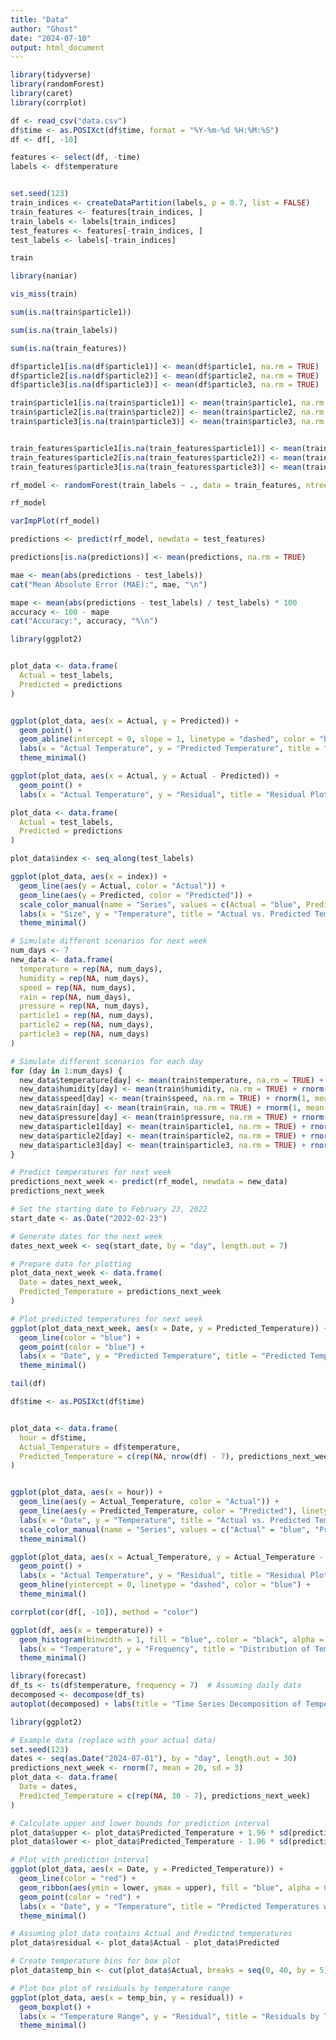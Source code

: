 ```yaml
---
title: "Data"
author: "Ghost"
date: "2024-07-10"
output: html_document
---
```


```r
library(tidyverse)
library(randomForest)
library(caret)
library(corrplot)
```

```r

df <- read_csv("data.csv")
df$time <- as.POSIXct(df$time, format = "%Y-%m-%d %H:%M:%S")
df <- df[, -10]

features <- select(df, -time)
labels <- df$temperature


set.seed(123)
train_indices <- createDataPartition(labels, p = 0.7, list = FALSE)
train_features <- features[train_indices, ]
train_labels <- labels[train_indices]
test_features <- features[-train_indices, ]
test_labels <- labels[-train_indices]


```

```r
train
```


```r
library(naniar)

vis_miss(train)
```

```r
sum(is.na(train$particle1))

sum(is.na(train_labels))

sum(is.na(train_features))

```

```r
df$particle1[is.na(df$particle1)] <- mean(df$particle1, na.rm = TRUE)
df$particle2[is.na(df$particle2)] <- mean(df$particle2, na.rm = TRUE)
df$particle3[is.na(df$particle3)] <- mean(df$particle3, na.rm = TRUE)

train$particle1[is.na(train$particle1)] <- mean(train$particle1, na.rm = TRUE)
train$particle2[is.na(train$particle2)] <- mean(train$particle2, na.rm = TRUE)
train$particle3[is.na(train$particle3)] <- mean(train$particle3, na.rm = TRUE)


train_features$particle1[is.na(train_features$particle1)] <- mean(train_features$particle1, na.rm = TRUE)
train_features$particle2[is.na(train_features$particle2)] <- mean(train_features$particle2, na.rm = TRUE)
train_features$particle3[is.na(train_features$particle3)] <- mean(train_features$particle3, na.rm = TRUE)
```

```r
rf_model <- randomForest(train_labels ~ ., data = train_features, ntree = 500)

rf_model

```

```r
varImpPlot(rf_model)
```

```r
predictions <- predict(rf_model, newdata = test_features)

predictions[is.na(predictions)] <- mean(predictions, na.rm = TRUE)
```

```r
mae <- mean(abs(predictions - test_labels))
cat("Mean Absolute Error (MAE):", mae, "\n")

mape <- mean(abs(predictions - test_labels) / test_labels) * 100
accuracy <- 100 - mape
cat("Accuracy:", accuracy, "%\n")

```

```r
library(ggplot2)


plot_data <- data.frame(
  Actual = test_labels,
  Predicted = predictions
)


ggplot(plot_data, aes(x = Actual, y = Predicted)) +
  geom_point() +
  geom_abline(intercept = 0, slope = 1, linetype = "dashed", color = "blue") + 
  labs(x = "Actual Temperature", y = "Predicted Temperature", title = "Actual vs. Predicted Temperature") +
  theme_minimal()

```

```r
ggplot(plot_data, aes(x = Actual, y = Actual - Predicted)) +
  geom_point() +
  labs(x = "Actual Temperature", y = "Residual", title = "Residual Plot")

```

```r

plot_data <- data.frame(
  Actual = test_labels,   
  Predicted = predictions 
)

plot_data$index <- seq_along(test_labels)

ggplot(plot_data, aes(x = index)) +
  geom_line(aes(y = Actual, color = "Actual")) + 
  geom_line(aes(y = Predicted, color = "Predicted")) +  
  scale_color_manual(name = "Series", values = c(Actual = "blue", Predicted = "red")) + 
  labs(x = "Size", y = "Temperature", title = "Actual vs. Predicted Temperature") + 
  theme_minimal()

```
```r

# Simulate different scenarios for next week
num_days <- 7
new_data <- data.frame(
  temperature = rep(NA, num_days),
  humidity = rep(NA, num_days),
  speed = rep(NA, num_days),
  rain = rep(NA, num_days),
  pressure = rep(NA, num_days),
  particle1 = rep(NA, num_days), 
  particle2 = rep(NA, num_days), 
  particle3 = rep(NA, num_days)
)

# Simulate different scenarios for each day
for (day in 1:num_days) {
  new_data$temperature[day] <- mean(train$temperature, na.rm = TRUE) + rnorm(1, mean = 0, sd = 3)
  new_data$humidity[day] <- mean(train$humidity, na.rm = TRUE) + rnorm(1, mean = 0, sd = 5)
  new_data$speed[day] <- mean(train$speed, na.rm = TRUE) + rnorm(1, mean = 0, sd = 2)
  new_data$rain[day] <- mean(train$rain, na.rm = TRUE) + rnorm(1, mean = 0, sd = 1)
  new_data$pressure[day] <- mean(train$pressure, na.rm = TRUE) + rnorm(1, mean = 0, sd = 3)
  new_data$particle1[day] <- mean(train$particle1, na.rm = TRUE) + rnorm(1, mean = 0, sd = 0.5)
  new_data$particle2[day] <- mean(train$particle2, na.rm = TRUE) + rnorm(1, mean = 0, sd = 0.5)
  new_data$particle3[day] <- mean(train$particle3, na.rm = TRUE) + rnorm(1, mean = 0, sd = 0.5)
}

# Predict temperatures for next week
predictions_next_week <- predict(rf_model, newdata = new_data)
predictions_next_week


```

```r
# Set the starting date to February 23, 2022
start_date <- as.Date("2022-02-23")

# Generate dates for the next week
dates_next_week <- seq(start_date, by = "day", length.out = 7)

# Prepare data for plotting
plot_data_next_week <- data.frame(
  Date = dates_next_week,
  Predicted_Temperature = predictions_next_week
)

# Plot predicted temperatures for next week
ggplot(plot_data_next_week, aes(x = Date, y = Predicted_Temperature)) +
  geom_line(color = "blue") +
  geom_point(color = "blue") +
  labs(x = "Date", y = "Predicted Temperature", title = "Predicted Temperatures for Next Week") +
  theme_minimal()

```



```r
tail(df)

```



```r
df$time <- as.POSIXct(df$time)


plot_data <- data.frame(
  hour = df$time,
  Actual_Temperature = df$temperature,
  Predicted_Temperature = c(rep(NA, nrow(df) - 7), predictions_next_week)
)


ggplot(plot_data, aes(x = hour)) +
  geom_line(aes(y = Actual_Temperature, color = "Actual")) +
  geom_line(aes(y = Predicted_Temperature, color = "Predicted"), linetype = "dashed") +
  labs(x = "Date", y = "Temperature", title = "Actual vs. Predicted Temperature") +
  scale_color_manual(name = "Series", values = c("Actual" = "blue", "Predicted" = "red")) +
  theme_minimal()

```
```r
ggplot(plot_data, aes(x = Actual_Temperature, y = Actual_Temperature - Predicted_Temperature)) +
  geom_point() +
  labs(x = "Actual Temperature", y = "Residual", title = "Residual Plot") +
  geom_hline(yintercept = 0, linetype = "dashed", color = "blue") +
  theme_minimal()

```

```r
corrplot(cor(df[, -10]), method = "color")

```

```r
ggplot(df, aes(x = temperature)) +
  geom_histogram(binwidth = 1, fill = "blue", color = "black", alpha = 0.5) +
  labs(x = "Temperature", y = "Frequency", title = "Distribution of Temperature") +
  theme_minimal()

```

```r
library(forecast)
df_ts <- ts(df$temperature, frequency = 7)  # Assuming daily data
decomposed <- decompose(df_ts)
autoplot(decomposed) + labs(title = "Time Series Decomposition of Temperature")


```
```r
library(ggplot2)

# Example data (replace with your actual data)
set.seed(123)
dates <- seq(as.Date("2024-07-01"), by = "day", length.out = 30)
predictions_next_week <- rnorm(7, mean = 20, sd = 3)
plot_data <- data.frame(
  Date = dates,
  Predicted_Temperature = c(rep(NA, 30 - 7), predictions_next_week)
)

# Calculate upper and lower bounds for prediction interval
plot_data$upper <- plot_data$Predicted_Temperature + 1.96 * sd(predictions_next_week)
plot_data$lower <- plot_data$Predicted_Temperature - 1.96 * sd(predictions_next_week)

# Plot with prediction interval
ggplot(plot_data, aes(x = Date, y = Predicted_Temperature)) +
  geom_line(color = "red") +
  geom_ribbon(aes(ymin = lower, ymax = upper), fill = "blue", alpha = 0.3) +
  geom_point(color = "red") +
  labs(x = "Date", y = "Temperature", title = "Predicted Temperatures with Prediction Interval") +
  theme_minimal()


```

```r
# Assuming plot_data contains Actual and Predicted temperatures
plot_data$residual <- plot_data$Actual - plot_data$Predicted

# Create temperature bins for box plot
plot_data$temp_bin <- cut(plot_data$Actual, breaks = seq(0, 40, by = 5))

# Plot box plot of residuals by temperature range
ggplot(plot_data, aes(x = temp_bin, y = residual)) +
  geom_boxplot() +
  labs(x = "Temperature Range", y = "Residual", title = "Residuals by Temperature Range") +
  theme_minimal()


```


